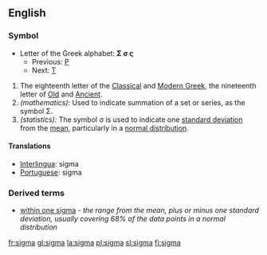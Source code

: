 ==English==

===Symbol===
{{wikipediapar|Sigma}}
*Letter of the Greek alphabet: '''&#931; &#963; &#962;'''
**Previous: [[rho|&#929;]]
**Next: [[tau|&#932;]]

# The eighteenth letter of the [[Classical Greek|Classical]] and [[Modern Greek]], the nineteenth letter of [[Old Greek|Old]] and [[Ancient Greek|Ancient]].
# ''(mathematics):'' Used to indicate summation of a set or series, as the symbol &#931;.
# ''(statistics):'' The symbol &#963; is used to indicate one [[standard deviation]] from the [[mean]], particularly in a [[normal distribution]].

====Translations====
*[[Interlingua]]: sigma
*[[Portuguese]]: sigma {{m}}

===Derived terms===
*[[within one sigma]] - ''the range from the mean, plus or minus one standard deviation, usually covering 68% of the data points in a normal distribution''

[[fr:sigma]]
[[gl:sigma]]
[[la:sigma]]
[[pl:sigma]]
[[sl:sigma]]
[[fi:sigma]]